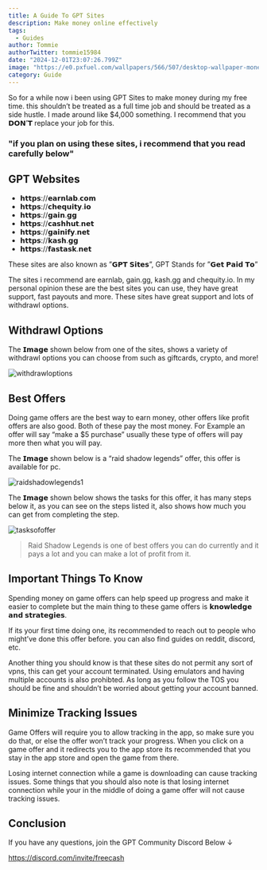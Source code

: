 ```yaml
---
title: A Guide To GPT Sites
description: Make money online effectively
tags:
  - Guides
author: Tommie 
authorTwitter: tommie15984
date: "2024-12-01T23:07:26.799Z"
image: "https://e0.pxfuel.com/wallpapers/566/507/desktop-wallpaper-money-jpg-168-kb-other-money-cartoon.jpg"
category: Guide
---
```

So for a while now i been using GPT Sites to make money during my free time. this shouldn’t be treated as a full time job and should be treated as a side hustle. I made around like $4,000 something. I recommend that you 𝗗𝗢𝗡’𝗧 replace your job for this.

### "if you plan on using these sites, i recommend that you read carefully below"

## GPT Websites

- 𝗵𝘁𝘁𝗽𝘀://𝗲𝗮𝗿𝗻𝗹𝗮𝗯.𝗰𝗼𝗺
- 𝗵𝘁𝘁𝗽𝘀://𝗰𝗵𝗲𝗾𝘂𝗶𝘁𝘆.𝗶𝗼
- 𝗵𝘁𝘁𝗽𝘀://𝗴𝗮𝗶𝗻.𝗴𝗴
- 𝗵𝘁𝘁𝗽𝘀://𝗰𝗮𝘀𝗵𝗵𝘂𝘁.𝗻𝗲𝘁
- 𝗵𝘁𝘁𝗽𝘀://𝗴𝗮𝗶𝗻𝗶𝗳𝘆.𝗻𝗲𝘁
- 𝗵𝘁𝘁𝗽𝘀://𝗸𝗮𝘀𝗵.𝗴𝗴
- 𝗵𝘁𝘁𝗽𝘀://𝗳𝗮𝘀𝘁𝗮𝘀𝗸.𝗻𝗲𝘁

These sites are also known as ”𝗚𝗣𝗧 𝗦𝗶𝘁𝗲𝘀”, GPT Stands for ”𝗚𝗲𝘁 𝗣𝗮𝗶𝗱 𝗧𝗼”

The sites i recommend are earnlab, gain.gg, kash.gg and chequity.io. In my personal opinion these are the best sites you can use, they have great support, fast payouts and more. These sites have great support and lots of withdrawl options.

## Withdrawl Options

The 𝗜𝗺𝗮𝗴𝗲 shown below from one of the sites, shows a variety of withdrawl options you can choose from such as giftcards, crypto, and more!

![withdrawloptions](/images/withdrawl1.png)

## Best Offers

Doing game offers are the best way to earn money, other offers like profit offers are also good. Both of these pay the most money. For Example an offer will say “make a $5 purchase” usually these type of offers will pay more then what you will pay.

The 𝗜𝗺𝗮𝗴𝗲 shown below is a “raid shadow legends” offer, this offer is available for pc.

![raidshadowlegends1](/images/raid1.png)

The 𝗜𝗺𝗮𝗴𝗲 shown below shows the tasks for this offer, it has many steps below it, as you can see on the steps listed it, also shows how much you can get from completing the step.

![tasksofoffer](/images/tasks.png)

> Raid Shadow Legends is one of best offers you can do currently and it pays a lot and you can make a lot of profit from it.

## Important Things To Know

Spending money on game offers can help speed up progress and make it easier to complete but the main thing to these game offers is 𝗸𝗻𝗼𝘄𝗹𝗲𝗱𝗴𝗲 𝗮𝗻𝗱 𝘀𝘁𝗿𝗮𝘁𝗲𝗴𝗶𝗲𝘀.

If its your first time doing one, its recommended to reach out to people who might’ve done this offer before. you can also find guides on reddit, discord, etc.

Another thing you should know is that these sites do not permit any sort of vpns, this can get your account terminated. Using emulators and having multiple accounts is also prohibted. As long as you follow the TOS you should be fine and shouldn’t be worried about getting your account banned.

## Minimize Tracking Issues

Game Offers will require you to allow tracking in the app, so make sure you do that, or else the offer won’t track your progress. When you click on a game offer and it redirects you to the app store its recommended that you stay in the app store and open the game from there.

Losing internet connection while a game is downloading can cause tracking issues. Some things that you should also note is that losing internet connection while your in the middle of doing a game offer will not cause tracking issues.

## Conclusion

If you have any questions, join the GPT Community Discord Below ↓

https://discord.com/invite/freecash